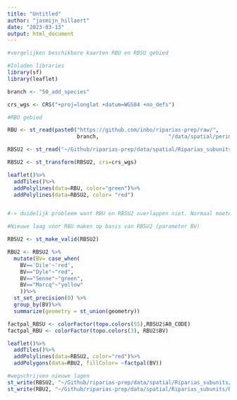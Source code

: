 ```yaml
---
title: "Untitled"
author: "jasmijn_hillaert"
date: "2023-03-13"
output: html_document
---
```


```r
#vergelijken beschikbare kaarten RBU en RBSU gebied 

#Inladen libraries
library(sf)
library(leaflet)

branch <- "50_add_species"

crs_wgs <- CRS("+proj=longlat +datum=WGS84 +no_defs")

#RBU gebied

RBU <- st_read(paste0("https://github.com/inbo/riparias-prep/raw/",
                      branch,                      "/data/spatial/perimeter/Riparias_Official_StudyArea.geojson"))

RBSU2 <- st_read("~/Github/riparias-prep/data/spatial/Riparias_subunits/New_RSU_RIPARIAS_12_02_2021.shp")

RBSU2 <- st_transform(RBSU2, crs=crs_wgs)

leaflet()%>% 
  addTiles()%>% 
  addPolylines(data=RBU, color="green")%>%
  addPolylines(data=RBSU2, color= "red")


#-> duidelijk probleem want RBU en RBSU2 overlappen niet. Normaal moeten de grenzen van RBSU2 mooi overlappen met RBU

#Nieuwe laag voor RBU maken op basis van RBSU2 (parameter BV)

RBSU2 <- st_make_valid(RBSU2)

RBU2 <- RBSU2 %>%
  mutate(BV= case_when(
    BV=='Dile'~'red',
    BV=="Dyle"~"red",
    BV=="Senne"~"green",
    BV=="Marcq"~"yellow"
    ))%>%
  st_set_precision(0) %>% 
  group_by(BV)%>%
  summarize(geometry = st_union(geometry))

factpal_RBSU <- colorFactor(topo.colors(55),RBSU2$A0_CODE)
factpal_RBU <- colorFactor(topo.colors(3), RBU2$BV)

leaflet()%>% 
  addTiles()%>% 
  addPolylines(data=RBSU2, color="red")%>%
  addPolygons(data=RBU2, fillColor= ~factpal(BV))

#wegschrijven nieuwe lagen
st_write(RBSU2, "~/Github/riparias-prep/data/spatial/Riparias_subunits/RBSU_RIPARIAS_12_02_2021.geojson")
st_write(RBU2, "~/Github/riparias-prep/data/spatial/Riparias_subunits/RBU_RIPARIAS_12_02_2021.geojson")
```


